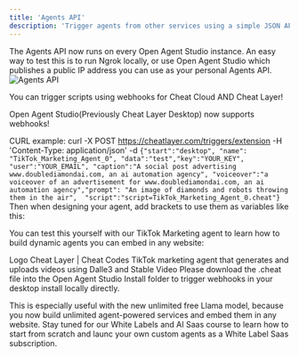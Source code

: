 ```yaml
---
title: 'Agents API'
description: 'Trigger agents from other services using a simple JSON API that returns results'
---
```

The Agents API now runs on every Open Agent Studio instance. An easy way to test this is to run Ngrok locally, or use Open Agent Studio which publishes a public IP address you can use as your personal Agents API. 
![Agents API](https://cdn.discordapp.com/attachments/1068385542875664424/1260499068044705812/image.png?ex=66dc01bc&is=66dab03c&hm=33dc8dac18d449adf34e58881f16423aeaadc81e1fbaeecda7733cea93479820&)

You can trigger scripts using webhooks for Cheat Cloud AND Cheat Layer!

Open Agent Studio(Previously Cheat Layer Desktop) now supports webhooks!

CURL example:
curl -X POST https://cheatlayer.com/triggers/extension -H 'Content-Type: application/json' -d `{"start":"desktop", "name": "TikTok_Marketing_Agent_0", "data":"test","key":"YOUR_KEY", "user":"YOUR_EMAIL", "caption":"A social post advertising www.doublediamondai.com, an ai automation agency", "voiceover":"a voiceover of an advertisement for www.doublediamondai.com, an ai automation agency","prompt": "An image of diamonds and robots throwing them in the air",  "script":"script=TikTok_Marketing_Agent_0.cheat"}`
Then when designing your agent, add brackets to use them as variables like this:



You can test this yourself with our TikTok Marketing agent to learn how to build dynamic agents you can embed in any website: 

Logo
Cheat Layer | Cheat Codes TikTok marketing agent that generates and uploads videos using Dalle3 and Stable Video
Please download the .cheat file into the Open Agent Studio Install folder to trigger webhooks in your desktop install locally directly. 

This is especially useful with the new unlimited free Llama model, because you now build unlimited agent-powered services and embed them in any website. Stay tuned for our White Labels and AI Saas course to learn how to start from scratch and launc your own custom agents as a White Label Saas subscription. 
